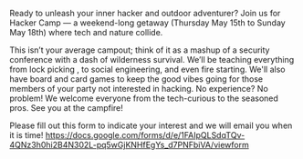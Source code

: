 
<Meta
    title="801 Hackercamp 2025"
    noindex={true}
/>
<Layout>
<Hero title="801 Hackercamp 2025" />
<div className="container-1200 mx-auto px-5 py-20">
<div className="mb-10 space-y-6 markdown">

Ready to unleash your inner hacker and outdoor adventurer? Join us for Hacker Camp — a weekend-long getaway (Thursday May 15th to Sunday May 18th) where tech and nature collide. 

This isn’t your average campout; think of it as a mashup of a security conference with a dash of wilderness survival. We’ll be teaching everything from lock picking , to social engineering, and even fire starting. 
We'll also have board and card games to keep the good vibes going for those members of your party not interested in hacking. No experience? No problem! We welcome everyone from the tech-curious to the seasoned pros. See you at the campfire!

Please fill out this form to indicate your interest and we will email you when it is time! https://docs.google.com/forms/d/e/1FAIpQLSdqTQv-4QNz3h0hi2B4N302L-pq5wGjKNHfEgYs_d7PNFbiVA/viewform

</div>
</div>
</Layout>
